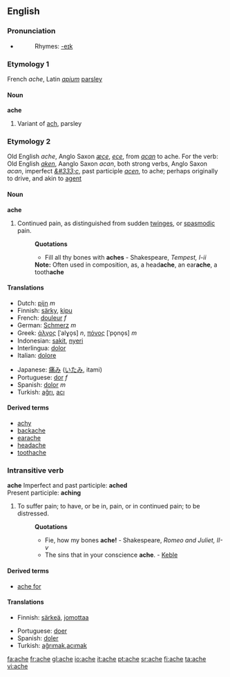 ==English==

===Pronunciation===
*{{audio|en-us-ache.ogg|Audio (US)}}
*:Rhymes: [[Rhymes:English:-eɪk|-eɪk]]

===Etymology 1===
French ''ache'', Latin ''[[apium]]'' [[parsley]]

====Noun====
'''ache'''
#Variant of [[ach]], parsley

===Etymology 2===
Old English ''ache'', Anglo Saxon ''[[æce]]'', ''[[ece]]'', from ''[[acan]]'' to ache. For the verb: Old English ''[[aken]]'', Aanglo Saxon ''acan'', both strong verbs, Anglo Saxon ''acan'', imperfect ''[[&#333;c]]'', past participle ''[[acen]]'', to ache; perhaps originally to drive, and akin to [[agent]]

====Noun====
'''ache'''
#Continued pain, as distinguished from sudden [[twinges]], or [[spasmodic]] pain.
#:'''Quotations'''
#:*Fill all thy bones with '''aches''' - Shakespeare, ''Tempest, I-ii''
#:'''Note:''' Often used in composition, as, a head'''ache''', an ear'''ache''', a tooth'''ache'''

====Translations====
{{top}}
*Dutch: [[pijn]] ''m''
*Finnish: [[särky]], [[kipu]]
*French: [[douleur]] ''f''
*German: [[Schmerz]] ''m''
*Greek: [[άλγος]] [ˈalɣo̞s] ''n'', [[πόνος]] [ˈpo̞no̞s] ''m''
*Indonesian: [[sakit]], [[nyeri]]
*Interlingua: [[dolor]]
*Italian: [[dolore]]
{{mid}}
*Japanese: [[痛み]] ([[いたみ]], itami)
*Portuguese: [[dor]] ''f''
*Spanish: [[dolor]] ''m''
*Turkish: [[ağrı]], [[acı]]
{{bottom}}

==== Derived terms ====
* [[achy]]
* [[backache]]
* [[earache]]
* [[headache]]
* [[toothache]]

===Intransitive verb===
'''ache'''
Imperfect and past participle: '''ached'''<br>
Present participle: '''aching'''
#To suffer pain; to have, or be in, pain, or in continued pain; to be distressed.
#:'''Quotations'''
#:*Fie, how my bones '''ache!''' - Shakespeare, ''Romeo and Juliet, II-v''
#:*The sins that in your conscience '''ache'''. - [[Keble]]

====Derived terms====
*[[ache for]]

==== Translations ====
{{top}}
*Finnish: [[särkeä]], [[jomottaa]]
{{mid}}
*Portuguese: [[doer]]
*Spanish: [[doler]]
*Turkish: [[ağrımak]],[[acımak]]
{{bottom}}

[[fa:ache]]
[[fr:ache]]
[[gl:ache]]
[[io:ache]]
[[it:ache]]
[[pt:ache]]
[[sr:ache]]
[[fi:ache]]
[[ta:ache]]
[[vi:ache]]
